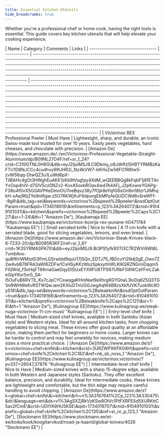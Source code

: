 ```yaml
---
title: Essential Kitchen Utensils
hide_breadcrumbs: true
---
```


Whether you're a professional chef or home cook, having the right tools is essential. This guide covers key kitchen utensils that will help elevate your cooking experience.


<div className="mt-8">
  | Name                               | Category     | Comments                                                                                                                                                                                                                                                                                                                                                                                            | Links                                                                                                                                                                                                                                                                                                                                                                                                                                                                                                                                                                                                                                                                                                                                                                                                                                          |
| ---------------------------------- | ------------ | --------------------------------------------------------------------------------------------------------------------------------------------------------------------------------------------------------------------------------------------------------------------------------------------------------------------------------------------------------------------------------------------------- | ---------------------------------------------------------------------------------------------------------------------------------------------------------------------------------------------------------------------------------------------------------------------------------------------------------------------------------------------------------------------------------------------------------------------------------------------------------------------------------------------------------------------------------------------------------------------------------------------------------------------------------------------------------------------------------------------------------------------------------------------------------------------------------------------------------------------------------------------- |
| Victorinox REX Professional Peeler | Must Have    | Lightweight, sharp, and durable; an iconic Swiss-made tool trusted for over 10 years. Easily peels vegetables, hard cheeses, and chocolate with precision.                                                                                                                                                                                                                                          | [Amazon De](https://www.amazon.de/-/en/Victorinox-Professional-Vegetable-Straight-Aluminium/dp/B09NL27D4F/ref=sr_1_24?crid=C310GTNL0H6G\&dib=eyJ2IjoiMSJ9.C9Dkmy_o8JdHfzl5H9TYRMBzKaFTU1D8NJCCc4cudhvy99UHR2i_Nz4kVW7-kKHoZw56FO1R6tw5-zvW56qq-DtwQZ3u1LuWd6pX-TilBAHc4gOt3HWghEuAKE1zKb9tVsgfpy4XdM_wQEEBBQg8kFqbF1j6fET4nYxOsp4hIV-d7SlVScz0NZv2-KvxA5oxbROax4wd7A4AFj_J2pKxwwYGAPg-F38o4f0vX5GGAVPKeDmnOU7neBqvz38y7fOjk8eYqfG6xOn8m18lzr1JlMhqkH-sAej96jZYe9nI6gw.zSO76KWjXuF6dpurgEbMPp1eQUDCWd6vSreWFf--8g8\&dib_tag=se\&keywords=victorinox%2Bspeed%2Bpeeler\&nsdOptOutParam=true\&qid=1734018616\&refinements=p_123%3A264072\&rnid=91049101031\&s=kitchen\&sprefix=victorinox%2Bspeed%2Bpeeler%2Caps%2C127\&sr=1-24\&th=1 "Amazon De"), [Kaubamaja EE](https://www.kaubamaja.ee/victorinox-koorija-rex-punane-h0471784 "Kaubamaja EE") |
| Small serrated knife               | Nice to Have | A 11 cm knife with a serrated blade, good for slicing vegetables, lemons, and even bread.                                                                                                                                                                                                                                                                                                           | [Amazon De](https://www.amazon.de/-/en/Victorinox-Steak-Knives-black-6-7233-20/dp/B0085R3KF2/ref=sr_1_6?crid=1K35YRMASPA70\&dib=eyJ2IjoiMSJ9.Bi3PSfyfk93TI3C7R2WVi9Wt6L7vmbAnx-quBfKrlWMIztD3FmLGSrwIdd9quU17jSQn_EDTJ75_fBDcuYi2Ndj2gE_Owo7Z2w4vbB76FRA3aWl6ZDFw1CsHSyKKzWszSpkxytlnWLKIKQRZNGmiDqqm5FlQWid_f3oHqFT66maGaeDqyDlStzxEYX9FU8TPS67URbFO8WCaYFmLZakeGlpYKvr5m5_SA-I5OuFuB6RVTE_Ks7cJpCYCswqgaKHmNwt9eXhrgKGYGtwL3IoDq6Z5Q3TG1m9WHWeKvRSTWQw.iam2KXIuDTnUGGJwgAqW4B8zsXkfUVK7uokWc9OyS18\&dib_tag=se\&keywords=victorinox%2Bsteakknife\&nsdOptOutParam=true\&qid=1734019166\&refinements=p_123%3A264072\&rnid=91049101031\&s=kitchen\&sprefix=victorinox%2Bsteakknife%2Caps%2C121\&sr=1-6\&th=1 "Amazon De"), [Kulinagroup EE](https://www.kulinagroup.ee/steak-nuga-victorinox-11-cm-must/ "Kulinagroup EE")                      |
| Entry-level chef knife             | Must Have    | Medium-sized chef knives, available in both Santoku (Asian style) and Western styles. Ideal for all-around kitchen tasks, from chopping vegetables to slicing meat. These knives offer good quality at an affordable price, making them perfect for beginners or home cooks. Larger knives can be harder to control and may feel unwieldy for novices, making medium sizes a more practical choice. | [Amazon De](https://www.amazon.de/s?k=victorinox+chef+knife\&i=kitchen\&crid=3URZWPXKFK04H\&sprefix=victorinox+chef+knife%2Ckitchen%2C182\&ref=nb_sb_noss_1 "Amazon De"), [Kulinagroup EE](https://www.kulinagroup.ee/victorinox:victorinox/?pv337=26047,37876 "Kulinagroup EE")                                                                                                                                                                                                                                                                                                                                                                                                                                                                                                                                                               |
| Intermediate-level chef knife      | Nice to Have | Medium-sized knives with a sharp 15-degree edge, available in both Western and Japanese styles (Santoku). They offer excellent balance, precision, and durability. Ideal for intermediate cooks, these knives are lightweight and comfortable, but the thin edge may require careful handling to avoid chipping.                                                                                    | [Amazon De](https://www.amazon.de/s?k=global+chef+knife\&i=kitchen\&rh=n%3A3167641%2Cp_123%3A330475\&dc\&language=en\&ds=v1%3AgSXZjRkVzKSw8OtVc1PtFXRFESd5XURKttC5ax2fCmE\&crid=UDIYA9HU5KSE\&qid=1734019707\&rnid=91049101031\&sprefix=global+chef+knife%2Ckitchen%2C135\&ref=sr_nr_p_123_1 "Amazon De"), [Stockmann EE](https://www.stockmann.ee/et-ee/kodu/kook/koogitarvikud/noad-ja-kaarid/global-knives/4028 "Stockmann EE")                                                                                                                                                                                                                                                                                                                                                                                                             |

</div>
